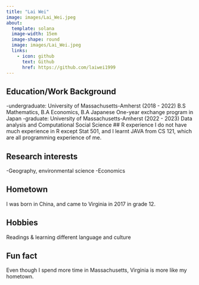 ```yaml
---
title: "Lai Wei"
image: images/Lai_Wei.jpeg
about:
  template: solana
  image-width: 15em
  image-shape: round
  image: images/Lai_Wei.jpeg
  links:
    - icon: github
      text: Github
      href: https://github.com/laiwei1999
---
```



## Education/Work Background
 -undergraduate: University of Massachusetts-Amherst (2018 - 2022)
                 B.S Mathematics, B.A Economics, B.A Japanese
                 One-year exchange program in Japan
 -graduate: University of Massachusetts-Amherst (2022 - 2023)
            Data analysis and Computational Social Science
## R experience
 I do not have much experience in R except Stat 501, and I learnt JAVA from CS 121, which are all programming experience of me. 
 
## Research interests

 -Geography, environmental science 
 -Economics

## Hometown
 I was born in China, and came to Virginia in 2017 in grade 12. 

## Hobbies
 Readings & learning different language and culture

## Fun fact
 Even though I spend more time in Massachusetts, Virginia is more like my hometown. 

